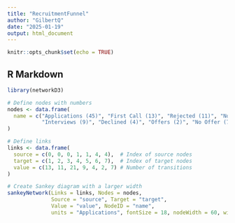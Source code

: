 ```yaml
---
title: "RecruitmentFunnel"
author: "GilbertQ"
date: "2025-01-19"
output: html_document
---
```


```r
knitr::opts_chunk$set(echo = TRUE)
```

## R Markdown

```r
library(networkD3)

# Define nodes with numbers
nodes <- data.frame(
  name = c("Applications (45)", "First Call (13)", "Rejected (11)", "No Answer (21)", 
           "Interviews (9)", "Declined (4)", "Offers (2)", "No Offer (7)")
)

# Define links
links <- data.frame(
  source = c(0, 0, 0, 1, 1, 4, 4),  # Index of source nodes
  target = c(1, 2, 3, 4, 5, 6, 7),  # Index of target nodes
  value = c(13, 11, 21, 9, 4, 2, 7) # Number of transitions
)

# Create Sankey diagram with a larger width
sankeyNetwork(Links = links, Nodes = nodes, 
              Source = "source", Target = "target", 
              Value = "value", NodeID = "name", 
              units = "Applications", fontSize = 18, nodeWidth = 60, width = "100%")


```
